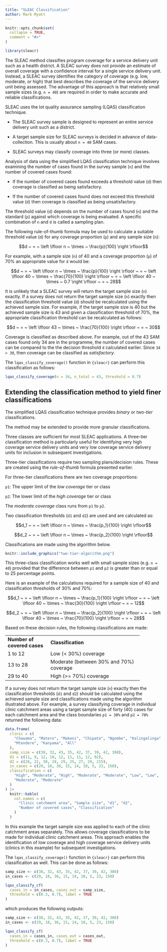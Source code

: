 ```yaml
---
title: "SLEAC Classification"
author: Mark Myatt
---
```


```r
knitr::opts_chunk$set(
  collapse = TRUE,
  comment = "#>"
)
```

```r
library(sleacr)
```

The SLEAC method classifies program coverage for a service delivery unit such as a health district. A SLEAC survey does not provide an estimate of overall coverage with a confidence interval for a single service delivery unit. Instead, a SLEAC survey identifies the category of coverage (e.g. low, moderate, or high) that best describes the coverage of the service delivery unit being assessed. The advantage of this approach is that relatively small sample sizes (e.g. `n = 40`) are required in order to make accurate and reliable classifications.

SLEAC uses the lot quality assurance sampling (LQAS) classification technique.

* The SLEAC survey sample is designed to represent an entire service delivery unit such as a district.
      
* A target sample size for SLEAC surveys is decided in advance of data-collection. This  is usually about `n = 40` SAM cases.

* SLEAC surveys may classify coverage into three (or more) classes.

Analysis of data using the simplified LQAS classification technique involves examining the number of cases found in the survey sample (`n`) and the number of covered cases found:

* If the number of covered cases found exceeds a threshold value (`d`) then coverage is classified as being satisfactory.
      
* If the number of covered cases found does not exceed this threshold value (`d`) then coverage is classified as being unsatisfactory.

The threshold value (`d`) depends on the number of cases found (`n`) and the standard (`p`) against which coverage is being evaluated. A specific combination of `n` and `d` is called a sampling plan.

The following rule-of-thumb formula may be used to calculate a suitable threshold value (`d`) for any coverage proportion (`p`) and any sample size (`n`):

$$d ~ = ~ \left \lfloor n ~ \times ~ \frac{p}{100} \right \rfloor$$

For example, with a sample size (`n`) of 40 and a coverage proportion (`p`) of 70% an appropriate value for `d` would be:

$$d ~ = ~ \left \lfloor n ~ \times ~ \frac{p}{100} \right \rfloor ~ = ~ \left \lfloor 40 ~ \times ~ \frac{70}{100} \right \rfloor ~ = ~ \left \lfloor 40 ~ \times ~ 0.7 \right \rfloor ~ = ~ 28$$

It is unlikely that a SLEAC survey will return the target sample size (`n`) exactly. If a survey does not return the target sample size (`n`) exactly then the classification threshold value (`d`) should be recalculated using the achieved sample size. For example, if the target sample size is 40 but the achieved sample size is 43 and given a classification threshold of 70%, the appropriate classification threshold can be recalculated as follows:

$$d ~ = ~ \left \lfloor 43 ~ \times ~ \frac{70}{100} \right \rfloor ~ = ~ 30$$

Coverage is classified as described above. For example, out of the 43 SAM cases found only 34 are in the programme, the number of covered cases can be compared to the the decision threshold `d` calculated earlier. Since `34 > 30`, then coverage can be classified as *satisfactory*.

The `lqas_classify_coverage()` function in `{sleacr}` can perform this classification as follows:

```r
lqas_classify_coverage(n = 34, n_total = 43, threshold = 0.7)
```

## Extending the classification method to yield finer classifications

The simplified LQAS classification technique provides *binary* or *two-tier* classifications.

The method may be extended to provide more granular classifications.

Three classes are sufficient for most SLEAC applications. A three-tier classification method is particularly useful for identifying very high coverage service delivery units and very low coverage service delivery units for inclusion in subsequent investigations.

Three-tier classifications require two sampling plans/decision rules. These are created using the *rule-of-thumb* formula presented earlier.

For three-tier classifications there are two coverage proportions:

`p1`:	The upper limit of the *low coverage* tier or class

`p2`:	The lower limit of the *high coverage* tier or class

The *moderate coverage* class runs from `p1` to `p2`.

Two classification thresholds (`d1` and `d2`) are used and are calculated as:

$$d_1 ~ = ~ \left \lfloor n ~ \times ~ \frac{p_1}{100} \right \rfloor$$

$$d_2 ~ = ~ \left \lfloor n ~ \times ~ \frac{p_2}{100} \right \rfloor$$

Classifications are made using the algorithm below.

```r
knitr::include_graphics("two-tier-algorithm.png")
```

This three-class classification works well with small sample sizes (e.g. `n = 40`) provided that the difference between `p1` and `p2` is greater than or equal to 25 percentage points.

Here is an example of the calculations required for a sample size of 40 and classification thresholds of 30% and 70%:

$$d_1 ~ = ~ \left \lfloor n ~ \times ~ \frac{p_1}{100} \right \rfloor ~ = ~ \left \lfloor 40 ~ \times ~ \frac{30}{100} \right \rfloor ~ = ~ 12$$

$$d_2 ~ = ~ \left \lfloor n ~ \times ~ \frac{p_2}{100} \right \rfloor ~ = ~ \left \lfloor 40 ~ \times ~ \frac{70}{100} \right \rfloor ~ = ~ 28$$

Based on these decision rules, the following classifications are made:

+-------------------+-----------------------------------------+
| **Number of**     | **Classification**                      |
| **covered cases** |                                         |
+-------------------+-----------------------------------------+
| 1 to 12           | Low (< 30%) coverage                    |
+-------------------+-----------------------------------------+
| 13 to 28          | Moderate (between 30% and 70%) coverage |
+-------------------+-----------------------------------------+
| 29 to 40          | High (>= 70%) coverage                  |
+-------------------+-----------------------------------------+

If a survey does not return the target sample size (`n`) exactly then the classification thresholds (`d1` and `d2`) should be calculated using the achieved sample size and classifications made using the algorithm illustrated above. For example, a survey classifying coverage in individual clinic catchment areas using a target sample size of forty (40) cases for each catchment area and the class boundaries `p1 = 30%` and `p2 = 70%` returned the following data:

```r
data.frame(
  clinic = c(
    "Chawama", "Matero", "Makeni", "Chipata", "Ngombe", "Kalingalinga",
    "Mtendere", "Kanyama", "All"
  ),
  samp_size = c(38, 32, 43, 35, 42, 37, 39, 42, 308),
  d1 = c(11, 9, 12, 10, 12, 11, 11, 12, 92),
  d2 = c(26, 22, 30, 24, 29, 25, 27, 29, 215),
  in_cases = c(29, 18, 36, 15, 14, 10, 5, 23, 150),
  classification = c(
    "High", "Moderate", "High", "Moderate", "Moderate", "Low", "Low", 
    "Moderate", "Moderate"
  )
) |>
  knitr::kable(
    col.names = c(
      "Clinic catchment area", "Sample size", "d1", "d2", 
      "Number of covered cases", "Classification"
    )
  )
```

In this example the target sample size was applied to each of the clinic catchment areas separately. This allows coverage classifications to be made for individual clinic catchment areas. This approach enables the identification of low coverage and high coverage service delivery units (clinics in this example) for subsequent investigations.

The `lqas_classify_coverage()` function in `{sleacr}` can perform this classification as well. This can be done as follows:

```r
samp_size <- c(38, 32, 43, 35, 42, 37, 39, 42, 308)
in_cases <- c(29, 18, 36, 15, 14, 10, 5, 23, 150)

lqas_classify_cf(
  cases_in = in_cases, cases_out = samp_size, 
  threshold = c(0.3, 0.7), label = TRUE
)
```

which produces the following outputs:

```r
samp_size <- c(38, 32, 43, 35, 42, 37, 39, 42, 308)
in_cases <- c(29, 18, 36, 15, 14, 10, 5, 23, 150)

lqas_classify_cf(
  cases_in = cases_in, cases_out = cases_out, 
  threshold = c(0.3, 0.7), label = TRUE
)
```